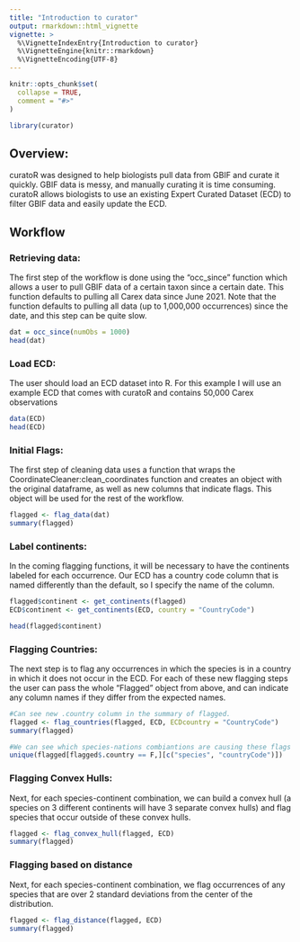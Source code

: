 ```yaml
---
title: "Introduction to curator"
output: rmarkdown::html_vignette
vignette: >
  %\VignetteIndexEntry{Introduction to curator}
  %\VignetteEngine{knitr::rmarkdown}
  %\VignetteEncoding{UTF-8}
---
```


```r
knitr::opts_chunk$set(
  collapse = TRUE,
  comment = "#>"
)
```

```r
library(curator)
```

## Overview:

curatoR was designed to help biologists pull data from GBIF and curate it quickly. GBIF data is messy, and manually curating it is time consuming. curatoR allows biologists to use an existing Expert Curated Dataset (ECD) to filter GBIF data and easily update the ECD.

## Workflow
### Retrieving data:

The first step of the workflow is done using the "occ_since" function which allows a user to pull GBIF data of a certain taxon since a certain date. This function defaults to pulling all Carex data since June 2021. Note that the function defaults to pulling all data (up to 1,000,000 occurrences) since the date, and this step can be quite slow. 

```r
dat = occ_since(numObs = 1000)
head(dat)
```

### Load ECD:

The user should load an ECD dataset into R. For this example I will use an example ECD that comes with curatoR and contains 50,000 Carex observations
```r
data(ECD)
head(ECD)
```

### Initial Flags:
The first step of cleaning data uses a function that wraps the CoordinateCleaner:clean_coordinates function and creates an object with the original dataframe, as well as new columns that indicate flags. This object will be used for the rest of the workflow.

```r

flagged <- flag_data(dat)
summary(flagged)

```

### Label continents:

In the coming flagging functions, it will be necessary to have the continents labeled for each occurrence. Our ECD has a country code column that is named differently than the default, so I specify the name of the column.

```r
flagged$continent <- get_continents(flagged)
ECD$continent <- get_continents(ECD, country = "CountryCode")

head(flagged$continent)
```

### Flagging Countries:

The next step is to flag any occurrences in which the species is in a country in which it does not occur in the ECD. For each of these new flagging steps the user can pass the whole "Flagged" object from above, and can indicate any column names if they differ from the expected names.

```r
#Can see new .country column in the summary of flagged.
flagged <- flag_countries(flagged, ECD, ECDcountry = "CountryCode")
summary(flagged)

#We can see which species-nations combiantions are causing these flags
unique(flagged[flagged$.country == F,][c("species", "countryCode")])
```

### Flagging Convex Hulls:

Next, for each species-continent combination, we can build a convex hull (a species on 3 different continents will have 3 separate convex hulls) and flag species that occur outside of these convex hulls.

```r

flagged <- flag_convex_hull(flagged, ECD)
summary(flagged)

```

### Flagging based on distance

Next, for each species-continent combination, we flag occurrences of any species that are over 2 standard deviations from the center of the distribution.
```r

flagged <- flag_distance(flagged, ECD)
summary(flagged)

```
